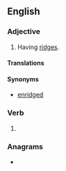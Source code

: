 ==English==

===Adjective===
{{en-adj}}

# Having [[ridge]]s.

====Translations====
{{trans-top|Having ridges}}
{{trans-mid}}
{{trans-bottom}}

====Synonyms====
* [[enridged]]

===Verb===
{{head|en|verb form}}

# {{en-past of|ridge}}

===Anagrams===
* {{anagrams|en|a=ddegir|girded|grided}}